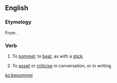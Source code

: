 ==English==

===Etymology===
From {{prefix|be|pommel}}.

===Verb===
{{en-verb|bepommel|l|ing}}

# {{context|transitive|lang=en}} To [[pommel]]; to [[beat]], as with a [[stick]].
# {{context|transitive|figuratively|lang=en}} To [[assail]] or [[criticise]] in conversation, or in writing.

[[ko:bepommel]]